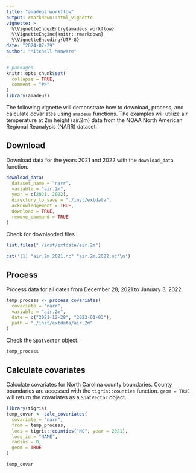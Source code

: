```yaml
---
title: "amadeus workflow"
output: rmarkdown::html_vignette
vignette: >
  %\VignetteIndexEntry{amadeus workflow}
  %\VignetteEngine{knitr::rmarkdown}
  %\VignetteEncoding{UTF-8}
date: "2024-07-29"
author: "Mitchell Manware"
---
```


```r
# packages
knitr::opts_chunk$set(
  collapse = TRUE,
  comment = "#>"
)
library(amadeus)
```

The following vignette will demonstrate how to download, process, and calculate covariates using `amadeus` functions.
The examples will utilize air temperature at 2m height (air.2m) data from the NOAA North American Regional Reanalysis (NARR) dataset.\insertRef{web_NARRabout}

## Download

Download data for the years 2021 and 2022 with the `download_data` function.

```r
download_data(
  dataset_name = "narr",
  variable = "air.2m",
  year = c(2021, 2022),
  directory_to_save = "./inst/extdata",
  acknowledgement = TRUE,
  download = TRUE,
  remove_command = TRUE
)
```

Check for downlaoded files

```r
list.files("./inst/extdata/air.2m")
```
```r
cat('[1] "air.2m.2021.nc" "air.2m.2022.nc"\n')
```

## Process

Process data for all dates from December 28, 2021 to January 3, 2022.

```r
temp_process <- process_covariates(
  covariate = "narr",
  variable = "air.2m",
  date = c("2021-12-28", "2022-01-03"),
  path = "./inst/extdata/air.2m"
)
```

Check the `SpatVector` object.

```r
temp_process
```

## Calculate covariates

Calculate covariates for North Carolina county boundaries.
County boundaries are accessed with the `tigris::counties` function.\insertRef{pacakge_tigris}
`geom = TRUE` will return the covariates as a `SpatVector` object.

```r
library(tigris)
temp_covar <- calc_covariates(
  covariate = "narr",
  from = temp_process,
  locs = tigris::counties("NC", year = 2021),
  locs_id = "NAME",
  radius = 0,
  geom = TRUE
)
```

```r
temp_covar
```